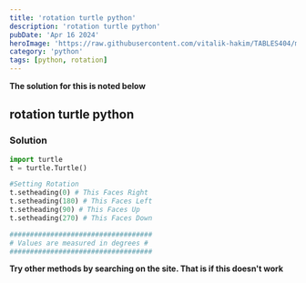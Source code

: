 ```yaml
---
title: 'rotation turtle python'
description: 'rotation turtle python'
pubDate: 'Apr 16 2024'
heroImage: 'https://raw.githubusercontent.com/vitalik-hakim/TABLES404/main/error_b/python.jpg'
category: 'python'
tags: [python, rotation]
---
```


**The solution for this is noted below**

## rotation turtle python

### Solution

```python
import turtle
t = turtle.Turtle()

#Setting Rotation
t.setheading(0) # This Faces Right
t.setheading(180) # This Faces Left
t.setheading(90) # This Faces Up
t.setheading(270) # This Faces Down

###################################
# Values are measured in degrees #
###################################
```

**Try other methods by searching on the site. That is if this doesn't work**
